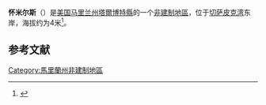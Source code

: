 {{Infobox settlement
|name=怀米尔斯
|official_name = Wye Mills, Maryland
|settlement_type = [[非建制地區|非建制地區]]
|nickname = 
|motto =

<!-- Maps -->
|pushpin_map_caption = 在马里兰州的位置
|pushpin_map= USA Maryland
|pushpin_label = 怀米尔斯
<!-- Location -->
|subdivision_type = 国家
|subdivision_name = {{flag|United States}}
|subdivision_type1 = [[美国州份|州]]
|subdivision_name1 = {{flag|Maryland}}
|subdivision_type2 = [[马里兰州行政区划|县]]
|subdivision_name2 = [[塔爾博特縣_(馬里蘭州)|塔爾博特縣]]

<!-- Government -->
|government_footnotes = 
|government_type = 
|leader_title = 
|leader_name = 
|established_title = 
|established_date =

<!-- Area -->
|unit_pref  =  
|area_footnotes = 
|area_total_km2 = 
|area_land_km2 = 
|area_water_km2 = 
|area_total_sq_mi =
|area_land_sq_mi = 
|area_water_sq_mi =

<!-- Population -->
|population_as_of = 
|population_footnotes =
|population_total = 
|population_density_km2 = 
|population_density_sq_mi =

<!-- General information -->
|timezone = [[北美东部时区|EST]]
|utc_offset = -5
|timezone_DST = EDT
|utc_offset_DST = -4
|elevation_footnotes = 
|elevation_m = 
|elevation_ft = 20
|coordinates   = {{coord|38|56|28|N|76|04|50|W|region:US-MD|display=inline,title}}

<!-- Area/postal codes & others -->
|postal_code_type = [[ZIP_code|ZIP code]]
|postal_code = 21679
|area_code = [[Area_codes_410,_443,_and_667|410, 443, and 667]]
|blank_name = [[Geographic_Names_Information_System|GNIS]] feature ID
|blank_info = 591615<ref name=gnis>{{cite gnis|591615|Wye Mills}}</ref>
|blank1_name =
|blank1_info = 
|website = 
|footnotes = 
}}
'''怀米尔斯'''（{{lang-en|Wye Mills}}）是[[美国|美国]][[马里兰州|马里兰州]][[塔爾博特縣_(馬里蘭州)|塔爾博特縣]]的一个[[非建制地區|非建制地區]]，位于[[切萨皮克湾|切萨皮克湾]]东岸，海拔约为4米<ref>{{Gnis|591615}}</ref>。

== 参考文献 ==
{{Reflist}}
[[Category:馬里蘭州非建制地區|Category:馬里蘭州非建制地區]]